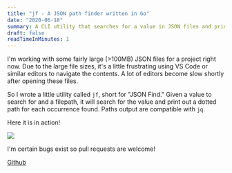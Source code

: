 ```yaml
---
title: "jf - A JSON path finder written in Go"
date: "2020-06-18"
summary: A CLI utility that searches for a value in JSON files and prints out paths that point to that value.
draft: false
readTimeInMinutes: 1
---
```


I'm working with some fairly large (>100MB) JSON files for a project right now. Due to the large file sizes, it's a little frustrating using VS Code or similar editors to navigate the contents. A lot of editors become slow shortly after opening these files.

So I wrote a little utility called `jf`, short for "JSON Find." Given a value to search for and a filepath, it will search for the value and print out a dotted path for each occurrence found. Paths output are compatible with `jq`.

Here it is in action!

![](/images/jsonfind.png)

I'm certain bugs exist so pull requests are welcome!

[Github](https://github.com/WTFox/jsonfind)
